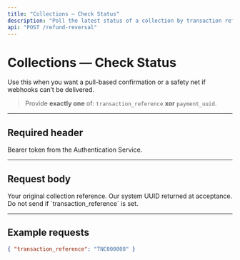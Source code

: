 ```yaml
---
title: "Collections — Check Status"
description: "Poll the latest status of a collection by transaction reference or payment UUID."
api: "POST /refund-reversal"
---
```


# Collections — Check Status

Use this when you want a pull-based confirmation or a safety net if webhooks can’t be delivered.

> Provide **exactly one** of: `transaction_reference` **xor** `payment_uuid`.

---

## Required header

<ParamField header="Authorization" type="string" required placeholder="Bearer eyJhbGciOi...">
  Bearer token from the Authentication Service.
</ParamField>

---

## Request body

<ParamField body="transaction_reference" type="string" placeholder="TNC000008">
  Your original collection reference.
</ParamField>

<ParamField body="payment_uuid" type="string" placeholder="8363546214883574601">
  Our system UUID returned at acceptance. Do not send if `transaction_reference` is set.
</ParamField>

---

## Example requests

```json
{ "transaction_reference": "TNC000008" }
